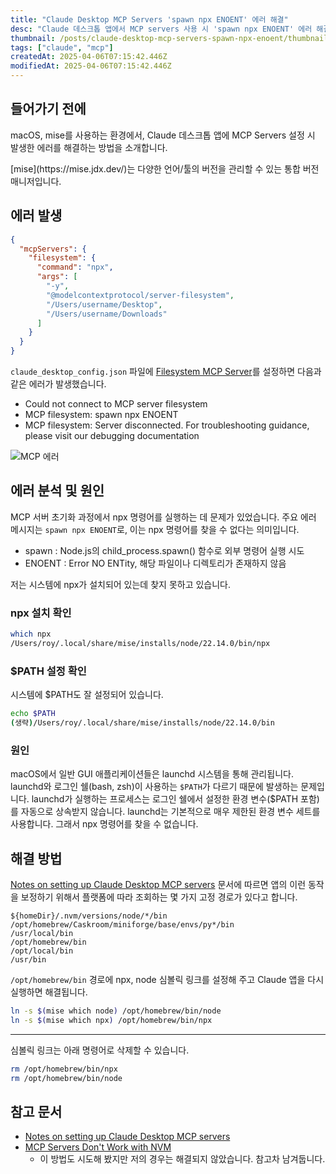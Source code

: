 ```yaml
---
title: "Claude Desktop MCP Servers 'spawn npx ENOENT' 에러 해결"
desc: "Claude 데스크톱 앱에서 MCP servers 사용 시 'spawn npx ENOENT' 에러 해결 방법을 설명합니다."
thumbnail: /posts/claude-desktop-mcp-servers-spawn-npx-enoent/thumbnail.png
tags: ["claude", "mcp"]
createdAt: 2025-04-06T07:15:42.446Z
modifiedAt: 2025-04-06T07:15:42.446Z
---
```


## 들어가기 전에

macOS, mise를 사용하는 환경에서, Claude 데스크톱 앱에 MCP Servers 설정 시 발생한 에러를 해결하는 방법을 소개합니다.

<Callout type="info">
  [mise](https://mise.jdx.dev/)는 다양한 언어/툴의 버전을 관리할 수 있는 통합
  버전 매니저입니다.
</Callout>

## 에러 발생

```json
{
  "mcpServers": {
    "filesystem": {
      "command": "npx",
      "args": [
        "-y",
        "@modelcontextprotocol/server-filesystem",
        "/Users/username/Desktop",
        "/Users/username/Downloads"
      ]
    }
  }
}
```

`claude_desktop_config.json` 파일에 [Filesystem MCP Server](https://modelcontextprotocol.io/quickstart/user#2-add-the-filesystem-mcp-server)를 설정하면 다음과 같은 에러가 발생했습니다.

- Could not connect to MCP server filesystem
- MCP filesystem: spawn npx ENOENT
- MCP filesystem: Server disconnected. For troubleshooting guidance, please visit our debugging documentation

![MCP 에러](/posts/claude-desktop-mcp-servers-spawn-npx-enoent/claude-desktop-mcp-servers-spawn-npx-enoent-error.png)

## 에러 분석 및 원인

MCP 서버 초기화 과정에서 npx 명령어를 실행하는 데 문제가 있었습니다.
주요 에러 메시지는 `spawn npx ENOENT`로, 이는 npx 명령어를 찾을 수 없다는 의미입니다.

- spawn : Node.js의 child_process.spawn() 함수로 외부 명령어 실행 시도
- ENOENT : Error NO ENTity, 해당 파일이나 디렉토리가 존재하지 않음

저는 시스템에 npx가 설치되어 있는데 찾지 못하고 있습니다.

### npx 설치 확인

```sh {1}
which npx
/Users/roy/.local/share/mise/installs/node/22.14.0/bin/npx
```

### $PATH 설정 확인

시스템에 $PATH도 잘 설정되어 있습니다.

```sh {1}
echo $PATH
(생략)/Users/roy/.local/share/mise/installs/node/22.14.0/bin
```

### 원인

macOS에서 일반 GUI 애플리케이션들은 launchd 시스템을 통해 관리됩니다. launchd와 로그인 쉘(bash, zsh)이 사용하는 `$PATH`가 다르기 때문에 발생하는 문제입니다. launchd가 실행하는 프로세스는 로그인 쉘에서 설정한 환경 변수($PATH 포함)를 자동으로 상속받지 않습니다. launchd는 기본적으로 매우 제한된 환경 변수 세트를 사용합니다. 그래서 npx 명령어를 찾을 수 없습니다.

## 해결 방법

[Notes on setting up Claude Desktop MCP servers](https://nishtahir.com/notes-on-setting-up-claude-desktop-mcp-servers/) 문서에 따르면 앱의 이런 동작을 보정하기 위해서 플랫폼에 따라 조회하는 몇 가지 고정 경로가 있다고 합니다.

```
${homeDir}/.nvm/versions/node/*/bin
/opt/homebrew/Caskroom/miniforge/base/envs/py*/bin
/usr/local/bin
/opt/homebrew/bin
/opt/local/bin
/usr/bin
```

`/opt/homebrew/bin` 경로에 npx, node 심볼릭 링크를 설정해 주고 Claude 앱을 다시 실행하면 해결됩니다.

```sh
ln -s $(mise which node) /opt/homebrew/bin/node
ln -s $(mise which npx) /opt/homebrew/bin/npx
```

---

심볼릭 링크는 아래 명령어로 삭제할 수 있습니다.

```sh
rm /opt/homebrew/bin/npx
rm /opt/homebrew/bin/node
```

## 참고 문서

- [Notes on setting up Claude Desktop MCP servers](https://nishtahir.com/notes-on-setting-up-claude-desktop-mcp-servers/)
- [MCP Servers Don't Work with NVM](https://github.com/modelcontextprotocol/servers/issues/64#issuecomment-2730913259)
  - 이 방법도 시도해 봤지만 저의 경우는 해결되지 않았습니다. 참고차 남겨둡니다.

